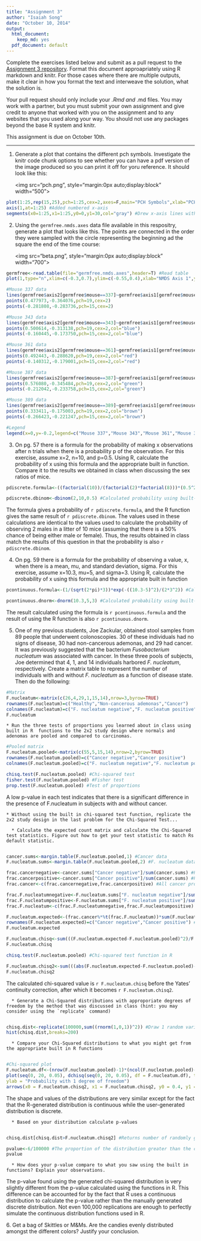 ```yaml
---
title: "Assignment 3"
author: "Isaiah Song"
date: "October 10, 2014"
output:
  html_document:
    keep_md: yes
  pdf_document: default
---
```


Complete the exercises listed below and submit as a pull request to the [Assignment 3 repository](http://www.github.com/microbialinformatics/assignment03).  Format this document approapriately using R markdown and knitr. For those cases where there are multiple outputs, make it clear in how you format the text and interweave the solution, what the solution is.

Your pull request should only include your *.Rmd and *.md files. You may work with a partner, but you must submit your own assignment and give credit to anyone that worked with you on the assignment and to any websites that you used along your way. You should not use any packages beyond the base R system and knitr.

This assignment is due on October 10th.

------

1.  Generate a plot that contains the different pch symbols. Investigate the knitr code chunk options to see whether you can have a pdf version of the image produced so you can print it off for yoru reference. It should look like this:

    <img src="pch.png", style="margin:0px auto;display:block" width="500">
    
```r
plot(1:25,rep(15,25),pch=1:25,cex=2,axes=F,main="PCH Symbols",xlab="PCH value",ylab="") #Formed a chart of PCH symbols without axes
axis(1,at=1:25) #Added numbered x-axis
segments(x0=1:25,x1=1:25,y0=0,y1=30,col="gray") #Drew x-axis lines with line segments
```

2.  Using the `germfree.nmds.axes` data file available in this respositry, generate a plot that looks like this. The points are connected in the order they were sampled with the circle representing the beginning ad the square the end of the time course:

    <img src="beta.png", style="margin:0px auto;display:block" width="700">

```r
germfree<-read.table(file="germfree.nmds.axes",header=T) #Read table
plot(1,type="n",xlim=c(-0.3,0.7),ylim=c(-0.55,0.4),xlab="NMDS Axis 1",ylab="NMDS Axis 2",cex.lab=0.75,cex.axis=0.75) #Blank plot

#Mouse 337 data
lines(germfree$axis2[germfree$mouse==337]~germfree$axis1[germfree$mouse==337],lwd=2)
points(0.477973,-0.364076,pch=19,cex=2)
points(-0.281808,-0.283736,pch=15,cex=2)

#Mouse 343 data
lines(germfree$axis2[germfree$mouse==343]~germfree$axis1[germfree$mouse==343],lwd=2,col="blue")
points(0.500614,-0.313138,pch=19,cex=2,col="blue")
points(-0.160445,-0.173750,pch=15,cex=2,col="blue")

#Mouse 361 data
lines(germfree$axis2[germfree$mouse==361]~germfree$axis1[germfree$mouse==361],lwd=2,col="red")
points(0.492443,-0.288620,pch=19,cex=2,col="red")
points(-0.140312,-0.179001,pch=15,cex=2,col="red")

#Mouse 387 data
lines(germfree$axis2[germfree$mouse==387]~germfree$axis1[germfree$mouse==387],lwd=2,col="green")
points(0.576080,-0.345484,pch=19,cex=2,col="green")
points(-0.212042,-0.233758,pch=15,cex=2,col="green")

#Mouse 389 data
lines(germfree$axis2[germfree$mouse==389]~germfree$axis1[germfree$mouse==389],lwd=2,col="brown")
points(0.333411,-0.175003,pch=19,cex=2,col="brown")
points(-0.266423,-0.221247,pch=15,cex=2,col="brown")

#Legend
legend(x=0,y=-0.2,legend=c("Mouse 337","Mouse 343","Mouse 361","Mouse 387","Mouse 389"),col=c("black","blue","red","green","brown"),lty=1,lwd=2,cex=0.75)

```

3.  On pg. 57 there is a formula for the probability of making x observations after n trials when there is a probability p of the observation.  For this exercise, assume x=2, n=10, and p=0.5.  Using R, calculate the probability of x using this formula and the appropriate built in function. Compare it to the results we obtained in class when discussing the sex ratios of mice.

```r
pdiscrete.formula<-((factorial(10))/(factorial(2)*factorial(8)))*(0.5^2)*((1-0.5)^(10-2)) #Calculated probability using formula

pdiscrete.dbinom<-dbinom(2,10,0.5) #Calculated probability using built-in R function
```

The formula gives a probability of `r pdiscrete.formula`, and the R function gives the same result of `r pdiscrete.dbinom`.  The values used in these calculations are identical to the values used to calculate the probability of observing 2 males in a litter of 10 mice (assuming that there is a 50% chance of being either male or female).  Thus, the results obtained in class match the results of this question in that the probability is also `r pdiscrete.dbinom`.

4.  On pg. 59 there is a formula for the probability of observing a value, x, when there is a mean, mu, and standard deviation, sigma.  For this exercise, assume x=10.3, mu=5, and sigma=3.  Using R, calculate the probability of x using this formula and the appropriate built in function

```r
pcontinuous.formula<-(1/(sqrt(2*pi)*3))*exp(-((10.3-5)^2)/(2*3^2)) #Calculated probability using formula

pcontinuous.dnorm<-dnorm(10.3,5,3) #Calculated probability using built-in R function
```

The result calculated using the formula is `r pcontinuous.formula` and the result of using the R function is also `r pcontinuous.dnorm`.

5.  One of my previous students, Joe Zackular, obtained stool samples from 89 people that underwent colonoscopies.  30 of these individuals had no signs of disease, 30 had non-cancerous ademonas, and 29 had cancer.  It was previously suggested that the bacterium *Fusobacterium nucleatum* was associated with cancer.  In these three pools of subjects, Joe determined that 4, 1, and 14 individuals harbored *F. nucleatum*, respectively. Create a matrix table to represent the number of individuals with and without _F. nucleatum_ as a function of disease state.  Then do the following:

```r
#Matrix
F.nucleatum<-matrix(c(26,4,29,1,15,14),nrow=3,byrow=TRUE)
rownames(F.nucleatum)=c("Healthy","Non-cancerous ademonas","Cancer")
colnames(F.nucleatum)=c("F. nucleatum negative","F. nucleatum positive")
F.nucleatum
```

    * Run the three tests of proportions you learned about in class using built in R  functions to the 2x2 study design where normals and adenomas are pooled and compared to carcinomas.
    
```r
#Pooled matrix
F.nucleatum.pooled<-matrix(c(55,5,15,14),nrow=2,byrow=TRUE)
rownames(F.nucleatum.pooled)=c("Cancer negative","Cancer positive")
colnames(F.nucleatum.pooled)=c("F. nucleatum negative","F. nucleatum positive")

chisq.test(F.nucleatum.pooled) #Chi-squared test
fisher.test(F.nucleatum.pooled) #Fisher test
prop.test(F.nucleatum.pooled) #Test of proportions
```

A low p-value in each test indicates that there is a significant difference in the presence of F.nucleatum in subjects with and without cancer.

    * Without using the built in chi-squared test function, replicate the 2x2 study design in the last problem for the Chi-Squared Test...

      * Calculate the expected count matrix and calculate the Chi-Squared test statistics. Figure out how to get your test statistic to match Rs default statistic.
      
```r
cancer.sums<-margin.table(F.nucleatum.pooled,1) #Cancer data
F.nucleatum.sums<-margin.table(F.nucleatum.pooled,2) #F. nucleatum data

frac.cancernegative<-cancer.sums["Cancer negative"]/sum(cancer.sums) #Proportion of all subjects who do not have cancer
frac.cancerpositive<-cancer.sums["Cancer positive"]/sum(cancer.sums) #Proportion of all subjects who have cancer
frac.cancer<-c(frac.cancernegative,frac.cancerpositive) #All cancer proportions

frac.F.nucleatumnegative<-F.nucleatum.sums["F. nucleatum negative"]/sum(F.nucleatum.sums) #Proportion of all subjects who do not have F. nucleatum
frac.F.nucleatumpositive<-F.nucleatum.sums["F. nucleatum positive"]/sum(F.nucleatum.sums) #Proportion of all subjects who have F. nucleatum
frac.F.nucleatum<-c(frac.F.nucleatumnegative,frac.F.nucleatumpositive) #All F. nucleatum proportions

F.nucleatum.expected<-(frac.cancer%*%t(frac.F.nucleatum))*sum(F.nucleatum.pooled) #All F. nucleatum 
rownames(F.nucleatum.expected)=c("Cancer negative","Cancer positive") #Clarified rows
F.nucleatum.expected

F.nucleatum.chisq<-sum(((F.nucleatum.expected-F.nucleatum.pooled)^2)/F.nucleatum.expected) #Chi-squared calculation
F.nucleatum.chisq

chisq.test(F.nucleatum.pooled) #Chi-squared test function in R

F.nucleatum.chisq2<-sum(((abs(F.nucleatum.expected-F.nucleatum.pooled)-0.5)^2)/F.nucleatum.expected) #Applied Yates' continuity correction to calculation to match R function results
F.nucleatum.chisq2
```

The calculated chi-squared value is `r F.nucleatum.chisq` before the Yates' continuity correction, after which it becomes `r F.nucleatum.chisq2`.

      *	Generate a Chi-Squared distributions with approporiate degrees of freedom by the method that was discussed in class (hint: you may consider using the `replicate` command)
      
```r
chisq.dist<-replicate(100000,sum((rnorm(1,0,1))^2)) #Draw 1 random variable (df=1) from normal distribution with mean=0 and SD=1, square and sum, repeat 100,000 times
hist(chisq.dist,breaks=200)
```

      * Compare your Chi-Squared distributions to what you might get from the appropriate built in R functions
      
```r
#Chi-squared plot
F.nucleatum.df<-(nrow(F.nucleatum.pooled)-1)*(ncol(F.nucleatum.pooled)-1)
plot(seq(0, 20, 0.05), dchisq(seq(0, 20, 0.05), df = F.nucleatum.df), type = "l", xlab = "Chi-Squared Statistic", 
ylab = "Probability with 1 degree of freedom")
arrows(x0 = F.nucleatum.chisq2, x1 = F.nucleatum.chisq2, y0 = 0.4, y1 = 0.05, lwd = 2, col = "red")
```

The shape and values of the distributions are very similar except for the fact that the R-generated distribution is continuous while the user-generated distribution is discrete.

      * Based on your distribution calculate p-values
      
```r
chisq.dist[chisq.dist>F.nucleatum.chisq2] #Returns number of randomly generated values (out of 100,000) from normal distribution that are greater than the calculated chi-squared value

pvalue<-6/100000 #The proportion of the distribution greater than the chi-squared value is the p-value
pvalue
```
      * How does your p-value compare to what you saw using the built in functions? Explain your observations.

The p-value found using the generated chi-squared distribution is very slightly different from the p-value calculated using the functions in R.  This difference can be accounted for by the fact that R uses a continuous distribution to calculate the p-value rather than the manually generated discrete distribution.  Not even 100,000 replications are enough to perfectly simulate the continuous distribution functions used in R.


6\.  Get a bag of Skittles or M&Ms.  Are the candies evenly distributed amongst the different colors?  Justify your conclusion.



